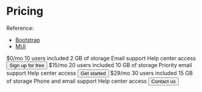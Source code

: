 

<Meta
  title="Examples/Pricing"
/>

# Pricing

Reference:
- [Bootstrap](https://getbootstrap.com/docs/5.1/examples/pricing/)
- [MUI](https://mui.com/getting-started/templates/pricing/)

<Canvas>
  <Story name="Pricing">
    <Grid>
      <Grid.Item>
        <Card>
          <Card.Body title="Free">
            <Heading level={2}>$0/mo</Heading>
            <List as="unordered">
              <List.Item>10 users included</List.Item>
              <List.Item>2 GB of storage</List.Item>
              <List.Item>Email support</List.Item>
              <List.Item>Help center access</List.Item>
            </List>
          </Card.Body>
          <Card.Footer>
            <Button type="primary" outline size="large" block>Sign up for free</Button>
          </Card.Footer>
        </Card>
      </Grid.Item>
      <Grid.Item>
        <Card>
          <Card.Body title="Pro">
            <Heading level={2}>$15/mo</Heading>
            <List as="unordered">
              <List.Item>20 users included</List.Item>
              <List.Item>10 GB of storage</List.Item>
              <List.Item>Priority email support</List.Item>
              <List.Item>Help center access</List.Item>
            </List>
          </Card.Body>  
          <Card.Footer>
            <Button type="primary" size="large" block>Get started</Button>
          </Card.Footer>
        </Card>
      </Grid.Item>
      <Grid.Item>
        <Card>
          <Card.Body title="Enterprise">
            <Heading level={2}>$29/mo</Heading>
            <List as="unordered">
              <List.Item>30 users included</List.Item>
              <List.Item>15 GB of storage</List.Item>
              <List.Item>Phone and email support</List.Item>
              <List.Item>Help center access</List.Item>
            </List>
          </Card.Body>
          <Card.Footer>
            <Button type="primary" size="large" block>Contact us</Button>
          </Card.Footer>
        </Card>
      </Grid.Item>
    </Grid>
  </Story>
</Canvas>